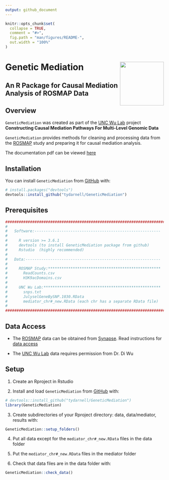 ```yaml
---
output: github_document
---
```


<!-- README.md is generated from README.Rmd. Please edit that file -->

```r
knitr::opts_chunk$set(
  collapse = TRUE,
  comment = "#>",
  fig.path = "man/figures/README-",
  out.width = "100%"
)
```

# Genetic Mediation <img src='man/figures/logo.png' align="right" height="139" />

<!-- badges: start -->

<!-- badges: end -->

<!-- Global site tag (gtag.js) - Google Analytics -->
<script async src="https://www.googletagmanager.com/gtag/js?id=UA-164663784-2"></script>
<script>
  window.dataLayer = window.dataLayer || [];
  function gtag(){dataLayer.push(arguments);}
  gtag('js', new Date());

  gtag('config', 'UA-164663784-2');
</script>


## An R Package for Causal Mediation Analysis of ROSMAP Data

## Overview

`GeneticMediation` was created as part of the [UNC Wu Lab](http://diwulab.web.unc.edu/) project **Constructing Causal Mediation Pathways For Multi-Level Genomic Data**

`GeneticMediation` provides methods for cleaning and processing data from the [ROSMAP](https://www.synapse.org/#!Synapse:syn3219045) study and preparing it for causal mediation analysis.

The documentation pdf can be viewed [here](https://tydarnell.github.io/GeneticMediation_1.1.0.9000.pdf)

## Installation

You can install `GeneticMediation` from [GitHub](https://github.com/)
with:

``` r
# install.packages("devtools")
devtools::install_github("tydarnell/GeneticMediation")
```
## Prerequisites

``` r
####################################################################################
#   
#   Software:--------------------------------------------------------
#
#     R version >= 3.6.1
#     devtools (to install GeneticMediation package from github)
#     Rstudio  (highly recommended)
#
#   Data:------------------------------------------------------------
#
#     ROSMAP Study:**************************************************
#       ReadCounts.csv   
#       H3K9acDomains.csv 
#
#     UNC Wu Lab:****************************************************
#       snps.txt
#       JulyselGeneBySNP.1030.RData
#       mediator_chr#_new.RData (each chr has a separate RData file)
#
####################################################################################
```
## Data Access

* The [ROSMAP](https://www.synapse.org/#!Synapse:syn3219045) data can be obtained from [Synapse](https://www.synapse.org/#!Synapse:syn3219045). Read instructions for [data access](https://adknowledgeportal.synapse.org/DataAccess/Instructions)

* The [UNC Wu Lab](http://diwulab.web.unc.edu/) data requires permission from Dr. Di Wu

## Setup

1)  Create an Rproject in Rstudio


2)  Install and load `GeneticMediation` from
    [GitHub](https://github.com/) with:

<!-- end list -->

``` r
# devtools::install_github("tydarnell/GeneticMediation")
library(GeneticMediation)
```


3)  Create subdirectories of your Rproject directory: data, data/mediator, results with:

<!-- end list -->

``` r
GeneticMediation::setup_folders()
```


4)  Put all data except for the `mediator_chr#_new.RData` files in the
    data folder


5)  Put the `mediator_chr#_new.RData` files in the mediator folder


6)  Check that data files are in the data folder with:

<!-- end list -->

``` r
GeneticMediation::check_data()
```

